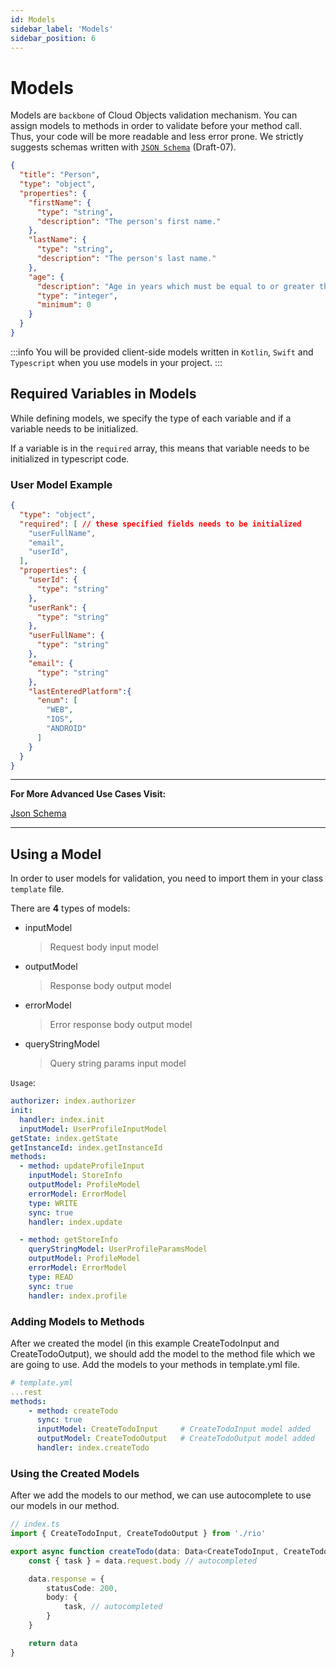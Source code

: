 ```yaml
---
id: Models
sidebar_label: 'Models'
sidebar_position: 6
---
```


# Models

Models are `backbone` of Cloud Objects validation mechanism. You can assign models to methods in order to validate before your method call. Thus, your code will be more readable and less error prone. We strictly suggests schemas written with [`JSON Schema`](https://json-schema.org/draft-07/json-schema-release-notes.html) (Draft-07).

```json title="models/Person.json"
{
  "title": "Person",
  "type": "object",
  "properties": {
    "firstName": {
      "type": "string",
      "description": "The person's first name."
    },
    "lastName": {
      "type": "string",
      "description": "The person's last name."
    },
    "age": {
      "description": "Age in years which must be equal to or greater than zero.",
      "type": "integer",
      "minimum": 0
    }
  }
}
```

:::info
You will be provided client-side models written in `Kotlin`, `Swift` and `Typescript` when you use models in your project.
:::

## Required Variables in Models

While defining models, we specify the type of each variable and if a variable needs to be initialized.

If a variable is in the `required` array, this means that variable needs to be initialized in typescript code.

### User Model Example
```json
{
  "type": "object",
  "required": [ // these specified fields needs to be initialized
    "userFullName", 
    "email",
    "userId",
  ],
  "properties": {
    "userId": {
      "type": "string"
    },
    "userRank": {
      "type": "string"
    },
    "userFullName": {
      "type": "string"
    },
    "email": {
      "type": "string"
    },
    "lastEnteredPlatform":{
      "enum": [
        "WEB",
        "IOS",
        "ANDROID"
      ]
    }
  }
}
```

---
**For More Advanced Use Cases Visit:**

[Json Schema](https://json-schema.org/)

---

## Using a Model

In order to user models for validation, you need to import them in your class `template` file.

There are **4** types of models:

- inputModel
  > Request body input model
- outputModel
  > Response body output model
- errorModel
  > Error response body output model
- queryStringModel
  > Query string params input model

`Usage`:

```yaml title="classes/User/template.yml"
authorizer: index.authorizer
init:
  handler: index.init
  inputModel: UserProfileInputModel
getState: index.getState
getInstanceId: index.getInstanceId
methods:
  - method: updateProfileInput
    inputModel: StoreInfo
    outputModel: ProfileModel
    errorModel: ErrorModel
    type: WRITE
    sync: true
    handler: index.update

  - method: getStoreInfo
    queryStringModel: UserProfileParamsModel
    outputModel: ProfileModel
    errorModel: ErrorModel
    type: READ
    sync: true
    handler: index.profile
```

### Adding Models to Methods
After we created the model (in this example CreateTodoInput and CreateTodoOutput), we should add the model to the method file which we are going to use. Add the models to your methods in template.yml file.   

```yaml
# template.yml
...rest
methods:
    - method: createTodo
      sync: true
      inputModel: CreateTodoInput     # CreateTodoInput model added
      outputModel: CreateTodoOutput   # CreateTodoOutput model added
      handler: index.createTodo
```

### Using the Created Models
After we add the models to our method, we can use autocomplete to use our models in our method.

```ts
// index.ts
import { CreateTodoInput, CreateTodoOutput } from './rio'

export async function createTodo(data: Data<CreateTodoInput, CreateTodoOutput>): Promise<StepResponse> {
    const { task } = data.request.body // autocompleted

    data.response = {
        statusCode: 200,
        body: {
            task, // autocompleted
        }
    }

    return data
}

```